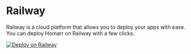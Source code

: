 # Railway

Railway is a cloud platform that allows you to deploy your apps with ease. You can deploy Homarr on Railway with a few clicks.

[![Deploy on Railway](https://railway.com/button.svg)](https://railway.com/template/_c4Kr9?referralCode=vishify)
